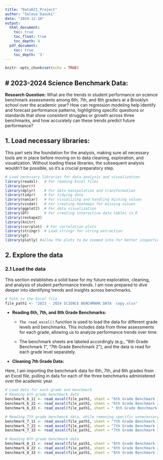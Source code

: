 ```yaml
---
title: "Data621_Project"
author: "Saloua Daouki"
date: "2024-12-10"
output:
  html_document:
    toc: true
    toc_float: true
    toc_depth: 4
  pdf_document:
    toc: true
    toc_depth: '3'
---
```


```r
knitr::opts_chunk$set(echo = TRUE)
```

## # 2023-2024 Science Benchmark Data:

**Research Question:** What are the trends in student performance on science benchmark assessments among 6th, 7th, and 8th graders at a Brooklyn school over the academic year? How can regression modeling help identify and forecast performance patterns, highlighting specific questions or standards that show consistent struggles or growth across three benchmarks, and how accurately can these trends predict future performance?

## 1. Load necessary libraries:

This part sets the foundation for the analysis, making sure all necessary tools are in place before moving on to data cleaning, exploration, and visualization. Without loading these libraries, the subsequent analysis wouldn’t be possible, so it's a crucial preparatory step.

```r
# Load necessary libraries for data analysis and visualization
library(readxl)   # For reading Excel files
library(purrr)
library(dplyr)    # For data manipulation and transformation
library(tidyr)    # For tidying data
library(naniar)   # For visualizing and handling missing values
library(visdat)   # For creating heatmaps for missing values
library(ggplot2)  # For data visualization
library(DT)       # For creating interactive data tables in R
library(reshape2) 
library(knitr)
library(corrplot)  # For correlation plots
library(stringr)  # Load stringr for string extraction
library(gt)
library(plotly) #allow the plots to be zoomed into for better inspection without sacrificing plot quality.
```

## 2. Explore the data

### 2.1 Load the data

This section establishes a solid base for my future exploration, cleaning, and analysis of student performance trends. I am now prepared to dive deeper into identifying trends and insights across benchmarks.

```r
# Path to the Excel file
file_path1 <- "2023 - 2024 SCIENCE BENCHMARK DATA  copy.xlsx"
```

- **Reading 6th, 7th, and 8th Grade Benchmarks:**

  - `The read_excel()` function is used to load the data for different grade levels and benchmarks. This includes data from three assessments for each grade, allowing us to analyze performance trends over time.

  - The benchmark sheets are labeled accordingly (e.g., "6th Grade Benchmark 1", "7th Grade Benchmark 2"), and the data is read for each grade level separately.
  
- **Cleaning 7th Grade Data:**

Here, I am importing the benchmark data for 6th, 7th, and 8th grades from an Excel file, pulling in data for each of the three benchmarks administered over the academic year.

```r
# Load data for each grade and benchmark
# Reading 6th grade benchmark data
benchmark_6_11 <- read_excel(file_path1, sheet = "6th Grade Benchmark 1")
benchmark_6_22 <- read_excel(file_path1, sheet = "6th Grade Benchmark 2")
benchmark_6_33 <- read_excel(file_path1, sheet = " 6th Grade Benchmark 3")

# Reading 7th grade benchmark data, while removing specific unnecessary (hidden) columns
benchmark_7_11 <- read_excel(file_path1, sheet = "7th Grade Benchmark 1")
benchmark_7_22 <- read_excel(file_path1, sheet = "7th Grade Benchmark 2")
benchmark_7_33 <- read_excel(file_path1, sheet = "7th Grade Benchmark 3")

# Reading 8th grade benchmark data
benchmark_8_11 <- read_excel(file_path1, sheet = "8th Grade Benchmark 1")
benchmark_8_22 <- read_excel(file_path1, sheet = "8th Grade Benchmark 2")
benchmark_8_33 <- read_excel(file_path1, sheet = "8th Grade Benchmark 3")
```



